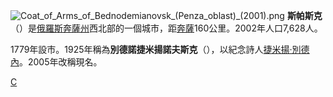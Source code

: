 {{coord|53|56|N|43|11|E|display=title}}
[[File:Coat_of_Arms_of_Bednodemianovsk_(Penza_oblast)_(2001).png|right]]
'''斯帕斯克'''（{{lang-ru|Спасск}}）是[[俄羅斯|俄羅斯]][[奔薩州|奔薩州]]西北部的一個城市，距[[奔薩|奔薩]]160公里。2002年人口7,628人。

1779年設市。1925年稱為'''別德諾捷米揚諾夫斯克'''（{{lang|ru|Беднодемьяновск}}），以紀念詩人[[捷米揚·別德內|捷米揚·別德內]]。2005年改稱現名。

{{奔薩州城市}}

[[Category:奔薩州城市|С]]